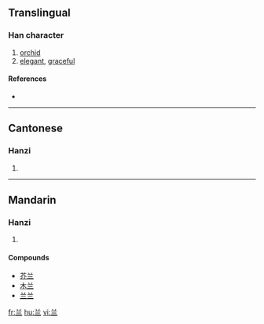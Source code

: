 {{see|蘭}}
==Translingual==

===Han character===
{{Han char|rn=12|rad=八|as=03|sn=5|four=|canj=廿一一 (TMM)}}

# [[orchid]]
# [[elegant]], [[graceful]]

====References====
* {{Han ref|kx=0078.021|hdz=10242.020|uh=5170|ud=20848}}

----

==Cantonese==

===Hanzi===
{{yue-hanzi|jyut=|y=laan4}}

# {{defn|Cantonese}}

----

==Mandarin==

===Hanzi===
{{cmn-hanzi|tra=蘭|pin=[[lán]] ([[lan2]])|wg=lan<sup>2</sup>}}

# {{defn|Mandarin}}

====Compounds====
* [[芥兰]]
* [[木兰]]
* [[兰兰]]

[[fr:兰]]
[[hu:兰]]
[[vi:兰]]